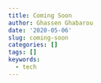 ```yaml
---
title: Coming Soon
author: Ghassen Ghabarou
date: '2020-05-06'
slug: coming-soon
categories: []
tags: []
keywords:
  - tech
---
```


<!--more-->
